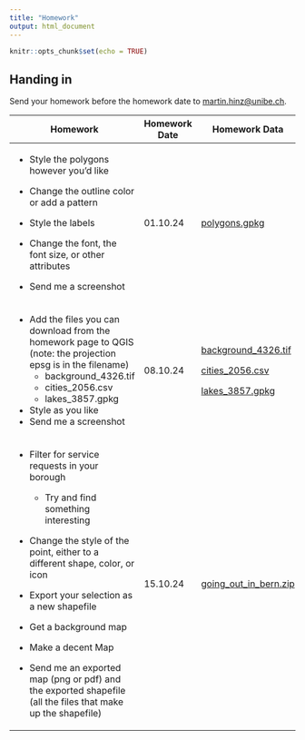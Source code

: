 ```yaml
---
title: "Homework"
output: html_document
---
```


```r
knitr::opts_chunk$set(echo = TRUE)
```

## Handing in

Send your homework before the homework date to [martin.hinz\@unibe.ch](mailto:martin.hinz@unibe.ch).

+------------------------------------------------------------------------------------------------------------------+---------------+-------------------------------------------------------------------------------------------------------------+
| Homework                                                                                                         | Homework Date | Homework Data                                                                                               |
+==================================================================================================================+===============+=============================================================================================================+
| -   Style the polygons however you’d like                                                                        | 01.10.24      | [polygons.gpkg](https://github.com/BernCoDALab/gia/raw/main/lectures/01/data/polygons.gpkg)                 |
|                                                                                                                  |               |                                                                                                             |
| -   Change the outline color or add a pattern                                                                    |               |                                                                                                             |
|                                                                                                                  |               |                                                                                                             |
| -   Style the labels                                                                                             |               |                                                                                                             |
|                                                                                                                  |               |                                                                                                             |
| -   Change the font, the font size, or other attributes                                                          |               |                                                                                                             |
|                                                                                                                  |               |                                                                                                             |
| -   Send me a screenshot                                                                                         |               |                                                                                                             |
+------------------------------------------------------------------------------------------------------------------+---------------+-------------------------------------------------------------------------------------------------------------+
| -   Add the files you can download from the homework page to QGIS (note: the projection epsg is in the filename) | 08.10.24      | [background_4326.tif](https://github.com/BernCoDALab/gia/raw/main/lectures/02/data/background_4326.tif)     |
|     -   background_4326.tif                                                                                      |               |                                                                                                             |
|     -   cities_2056.csv                                                                                          |               | [cities_2056.csv](https://github.com/BernCoDALab/gia/raw/main/lectures/02/data/cities_2056.csv)             |
|     -   lakes_3857.gpkg                                                                                          |               |                                                                                                             |
| -   Style as you like                                                                                            |               | [lakes_3857.gpkg](https://github.com/BernCoDALab/gia/raw/main/lectures/02/data/lakes_3857.gpkg)             |
| -   Send me a screenshot                                                                                         |               |                                                                                                             |
+------------------------------------------------------------------------------------------------------------------+---------------+-------------------------------------------------------------------------------------------------------------+
| -   Filter for service requests in your borough                                                                  | 15.10.24      | [going_out_in_bern.zip](https://github.com/BernCoDALab/gia/raw/main/lectures/03/data/going_out_in_bern.zip) |
|                                                                                                                  |               |                                                                                                             |
|     -   Try and find something interesting                                                                       |               |                                                                                                             |
|                                                                                                                  |               |                                                                                                             |
| -   Change the style of the point, either to a different shape, color, or icon                                   |               |                                                                                                             |
|                                                                                                                  |               |                                                                                                             |
| -   Export your selection as a new shapefile                                                                     |               |                                                                                                             |
|                                                                                                                  |               |                                                                                                             |
| -   Get a background map                                                                                         |               |                                                                                                             |
|                                                                                                                  |               |                                                                                                             |
| -   Make a decent Map                                                                                            |               |                                                                                                             |
|                                                                                                                  |               |                                                                                                             |
| -   Send me an exported map (png or pdf) and the exported shapefile (all the files that make up the shapefile)   |               |                                                                                                             |
+------------------------------------------------------------------------------------------------------------------+---------------+-------------------------------------------------------------------------------------------------------------+
